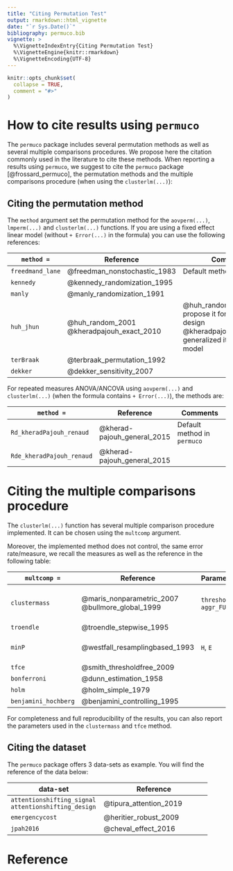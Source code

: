 ```yaml
---
title: "Citing Permutation Test"
output: rmarkdown::html_vignette
date: "`r Sys.Date()`"
bibliography: permuco.bib
vignette: >
  %\VignetteIndexEntry{Citing Permutation Test}
  %\VignetteEngine{knitr::rmarkdown}
  %\VignetteEncoding{UTF-8}
---
```


```r
knitr::opts_chunk$set(
  collapse = TRUE,
  comment = "#>"
)
```


# How to cite results using `permuco`

The `permuco` package includes several permutation methods as well as several multiple comparisons procedures. We propose here the citation commonly used in the literature to cite these methods. When reporting a results using `permuco`, we suggest to cite the `permuco` package [@frossard_permuco], the permutation methods and the multiple comparisons procedure (when using the `clusterlm(...)`):

## Citing the permutation method

The `method` argument set the permutation method for the `aovperm(...)`, `lmperm(...)` and `clusterlm(...)` functions. If you are using a fixed effect linear model (without `+ Error(...)` in the formula) you can use the following references:


`method = `     | Reference                        | Comments
----------------|-----------------------------------------|----------------------------------------------------
`freedmand_lane`| @freedman_nonstochastic_1983     | Default method in `permuco`
`kennedy`       | @kennedy_randomization_1995      | 
`manly`         | @manly_randomization_1991        | 
`huh_jhun`      | @huh_random_2001  <br />  @kheradpajouh_exact_2010 | @huh_random_2001 propose it for factorial design <br /> @kheradpajouh_exact_2010 generalized it to linear model
`terBraak`      | @terbraak_permutation_1992       |
`dekker`        | @dekker_sensitivity_2007         |


For repeated measures ANOVA/ANCOVA using `aovperm(...)` and `clusterlm(...)` (when the formula contains `+ Error(...)`), the methods are:


`method = `               | Reference                    | Comments
--------------------------|------------------------------|----------------------------------
`Rd_kheradPajouh_renaud`  | @kherad-pajouh_general_2015  |  Default method in `permuco`
`Rde_kheradPajouh_renaud` | @kherad-pajouh_general_2015  |


# Citing the multiple comparisons procedure

The `clusterlm(...)` function has several multiple comparison procedure implemented. It can be chosen using the `multcomp` argument. 

Moreover, the implemented method does not control, the same error rate/measure, we recall the measures as well as the reference in the following table:


`multcomp = `          | Reference                      |Parameters  |        Comments
-----------------------|--------------------------------|---------------|-------------------------------------
`clustermass`          | @maris_nonparametric_2007 <br /> @bullmore_global_1999 | `threshold`, `aggr_FUN` |   Default method in `permuco`. <br />  @maris_nonparametric_2007 is used by the EEG community.
`troendle`             | @troendle_stepwise_1995        |  |
`minP`                 | @westfall_resamplingbased_1993 |  `H`, `E` | The default parameters are suggested by @pernet_clusterbased_2015.
`tfce`                 | @smith_thresholdfree_2009      |  |
`bonferroni`           | @dunn_estimation_1958          |  |
`holm`                 | @holm_simple_1979              |  |
`benjamini_hochberg`   | @benjamini_controlling_1995    |  |



For completeness and full reproducibility of the results, you can also report the parameters used in the `clustermass` and `tfce` method.


## Citing the dataset

The `permuco` package offers 3 data-sets as example. You will find the reference of the data below:

data-set                     |  Reference
-----------------------------|----------------------------------
`attentionshifting_signal`  <br /> `attentionshifting_design`  | @tipura_attention_2019
`emergencycost`  | @heritier_robust_2009
`jpah2016`     | @cheval_effect_2016


# Reference







